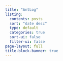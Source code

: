 ```yaml
---
title: "AntLog"
listing:
  contents: posts
  sort: "date desc"
  type: default
  categories: true
  sort-ui: false
  filter-ui: false
page-layout: full
title-block-banner: true
---
```


<!-- __terminal, python interpreter, jupyter interpreter $\to$ ls_gmgu env.__ -->
